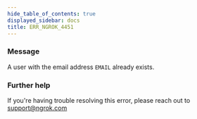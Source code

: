 ```yaml
---
hide_table_of_contents: true
displayed_sidebar: docs
title: ERR_NGROK_4451
---
```




### Message

A user with the email address `EMAIL` already exists.

<ErrorDetails error="err_ngrok_4451" />

### Further help

If you're having trouble resolving this error, please reach out to [support@ngrok.com](mailto:support@ngrok.com?subject=Help%20with%20ERR_NGROK_4451)
